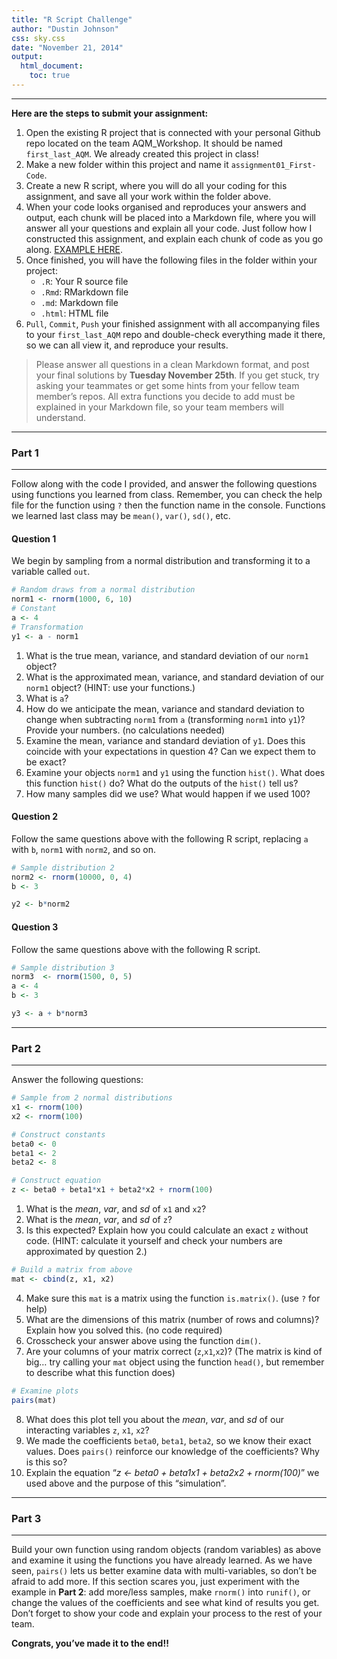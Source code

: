 ```yaml
---
title: "R Script Challenge"
author: "Dustin Johnson"
css: sky.css
date: "November 21, 2014"
output: 
  html_document:
    toc: true
---
```

***

**Here are the steps to submit your assignment:**

1. Open the existing R project that is connected with your personal Github repo located on the team AQM_Workshop. It should be named `first_last_AQM`. We already created this project in class!
2. Make a new folder within this project and name it `assignment01_First-Code`.
3. Create a new R script, where you will do all your coding for this assignment, and save all your work within the folder above.
4. When your code looks organised and reproduces your answers and output, each chunk will be placed into a Markdown file, where you will answer all your questions and explain all your code. Just follow how I constructed this assignment, and explain each chunk of code as you go along. [EXAMPLE HERE](https://raw.githubusercontent.com/Dustin21/Dustin21.github.io/master/AQM/Week2/MarkdownExample.png).
5. Once finished, you will have the following files in the folder within your project:
	* `.R`: Your R source file
	* `.Rmd`: RMarkdown file
	* `.md`: Markdown file
	* `.html`: HTML file	
6. `Pull`, `Commit`, `Push` your finished assignment with all accompanying files to your `first_last_AQM` repo and double-check everything made it there, so we can all view it, and reproduce your results.

> Please answer all questions in a clean Markdown format, and post your final solutions by **Tuesday November 25th**. If you get stuck, try asking your teammates or get some hints from your fellow team member's repos. All extra functions you decide to add must be explained in your Markdown file, so your team members will understand.

***
### Part 1
***

Follow along with the code I provided, and answer the following questions using functions you learned from class. Remember, you can check the help file for the function using `?` then the function name in the console. Functions we learned last class may be `mean()`, `var()`, `sd()`, etc.

#### Question 1
We begin by sampling from a normal distribution and transforming it to a variable called `out`. 
```r
# Random draws from a normal distribution
norm1 <- rnorm(1000, 6, 10)
# Constant
a <- 4
# Transformation
y1 <- a - norm1
```

1. What is the true mean, variance, and standard deviation of our `norm1` object?
2. What is the approximated mean, variance, and standard deviation of our `norm1` object? (HINT: use your functions.)
3. What is `a`?
4. How do we anticipate the mean, variance and standard deviation to change when subtracting `norm1` from `a` (transforming `norm1` into `y1`)? Provide your numbers. (no calculations needed)
5. Examine the mean, variance and standard deviation of `y1`. Does this coincide with your expectations in question 4? Can we expect them to be exact?
6. Examine your objects `norm1` and `y1` using the function `hist()`. What does this function `hist()` do? What do the outputs of the `hist()` tell us?
7. How many samples did we use? What would happen if we used 100?

#### Question 2
Follow the same questions above with the following R script, replacing `a` with `b`, `norm1` with `norm2`, and so on.
```r
# Sample distribution 2
norm2 <- rnorm(10000, 0, 4)
b <- 3

y2 <- b*norm2
```


#### Question 3
Follow the same questions above with the following R script.
```r
# Sample distribution 3
norm3  <- rnorm(1500, 0, 5)
a <- 4
b <- 3

y3 <- a + b*norm3
```
***
### Part 2
***

Answer the following questions:
```r
# Sample from 2 normal distributions
x1 <- rnorm(100)
x2 <- rnorm(100)

# Construct constants
beta0 <- 0
beta1 <- 2
beta2 <- 8

# Construct equation
z <- beta0 + beta1*x1 + beta2*x2 + rnorm(100)
```

1. What is the _mean_, _var_, and _sd_ of `x1` and `x2`?
2. What is the _mean_, _var_, and _sd_ of `z`?
3. Is this expected? Explain how you could calculate an exact `z` without code. (HINT: calculate it yourself and check your numbers are approximated by question 2.)

```r
# Build a matrix from above
mat <- cbind(z, x1, x2)
```

4. Make sure this `mat` is a matrix using the function `is.matrix()`. (use `?` for help)
5. What are the dimensions of this matrix (number of rows and columns)? Explain how you solved this. (no code required)
6. Crosscheck your answer above using the function `dim()`.
7. Are your columns of your matrix correct (`z`,`x1`,`x2`)? (The matrix is kind of big... try calling your `mat` object using the function `head()`, but remember to describe what this function does)

```r
# Examine plots
pairs(mat)
```

8. What does this plot tell you about the _mean_, _var_, and _sd_ of our interacting variables `z`, `x1`, `x2`?
9. We made the coefficients `beta0`, `beta1`, `beta2`, so we know their exact values. Does `pairs()` reinforce our knowledge of the coefficients? Why is this so?
10. Explain the equation "_z <- beta0 + beta1*x1 + beta2*x2 + rnorm(100)_" we used above and the purpose of this "simulation".

***
### Part 3
***

Build your own function using random objects (random variables) as above and examine it using the functions you have already learned. As we have seen, `pairs()` lets us better examine data with multi-variables, so don't be afraid to add more. If this section scares you, just experiment with the example in **Part 2**: add more/less samples, make `rnorm()` into `runif()`, or change the values of the coefficients and see what kind of results you get. Don't forget to show your code and explain your process to the rest of your team.







**Congrats, you've made it to the end!!**
